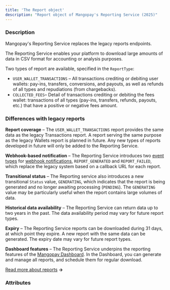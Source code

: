 ```yaml
---
title: 'The Report object'  
description: "Report object of Mangopay's Reporting Service (2025)"
---
```



### Description

Mangopay's Reporting Service replaces the legacy reports endpoints.

The Reporting Service enables your platform to download large amounts of data in CSV format for accounting or analysis purposes.

Two types of report are available, specified in the `ReportType`:
- `USER_WALLET_TRANSACTIONS` – All transactions crediting or debiting user wallets: pay-ins, transfers, conversions, and payouts, as well as refunds of all types and repudiations (from chargebacks).
- `COLLECTED_FEES`– Detail of transactions crediting or debiting the fees wallet: transactions of all types (pay-ins, transfers, refunds, payouts, etc.) that have a positive or negative fees amount.

### Differences with legacy reports

**Report coverage** – The `USER_WALLET_TRANSACTIONS` report provides the same data as the legacy Transactions report. A report serving the same purpose as the legacy Wallets report is planned in future. Any new types of reports developed in future will only be added to the Reporting Service.

**Webhook-based notification** – The Reporting Service introduces two [event types](/webhooks/event-types#reports) for [webhook notifications](/webhooks), `REPORT_GENERATED` and `REPORT_FAILED`, which replace the legacy system based on a callback URL for each report.

**Transitional status** – The Reporting service also introduces a new transitional `Status` value, `GENERATING`, which indicates that the report is being generated and no longer awaiting processing (`PENDING`). The `GENERATING` value may be particularly useful when the report contains large volumes of data.

**Historical data availability** – The Reporting Service can return data up to two years in the past. The data availability period may vary for future report types.

**Expiry** – The Reporting Service reports can be downloaded during 31 days, at which point they expire. A new report with the same data can be generated. The expiry date may vary for future report types.

**Dashboard features** – The Reporting Service underpins the reporting features of the <a href="https://hub.mangopay.com/" target="_blank">Mangopay Dashboard</a>. In the Dashboard, you can generate and manage all reports, and schedule them for regular download.

[Read more about reports](/reports.mdx) **&rarr;**

### Attributes

<IdResponse/>
<Tag3Response/>
<CreationDateResponse/>
<ReportDateResponse/>
<Status16Response/>
<ResultCodeResponse/>
<ResultMessageResponse/>
<DownloadFormatResponse/>
<DownloadURLResponse/>
<ReportType2Response/>
<SortResponse/>
<AfterDate2Response/>
<BeforeDate2Response/>
<Filters3Response/>
<Columns1Response/>
